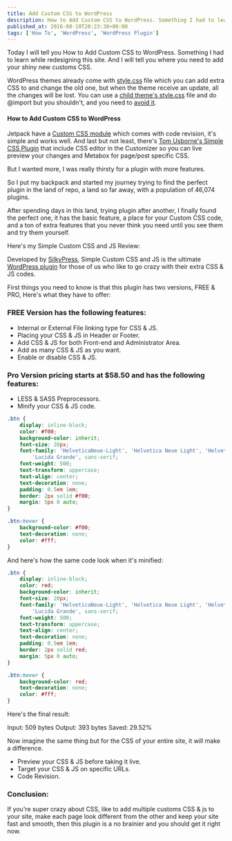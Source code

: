 ```yaml
---
title: Add Custom CSS to WordPress
description: How to Add Custom CSS to WordPress. Something I had to learn while redesigning this site. And I will tell you where you need to add your shiny new customs CSS.
published_at: 2016-08-10T20:23:38+00:00
tags: ['How To', 'WordPress', 'WordPress Plugin']
---
```


Today I will tell you How to Add Custom CSS to WordPress. Something I had to learn while redesigning this site. And I will tell you where you need to add your shiny new customs CSS.

WordPress themes already come with [style.css][1] file which you can add extra CSS to and change the old one, but when the theme receive an update, all the changes will be lost. You can use a [child theme's style.css][2] file and do @import but you shouldn't, and you need to [avoid it][3].

#### How to Add Custom CSS to WordPress

Jetpack have a [Custom CSS module][4] which comes with code revision, it's simple and works well. And last but not least, there's [Tom Usborne's Simple CSS Plugin][5] that include CSS editor in the Customizer so you can live preview your changes and Metabox for page/post specific CSS.

But I wanted more, I was really thirsty for a plugin with more features.

So I put my backpack and started my journey trying to find the perfect plugin in the land of repo, a land so far away, with a population of 46,074 plugins.

After spending days in this land, trying plugin after another, I finally found the perfect one, it has the basic feature, a place for your Custom CSS code, and a ton of extra features that you never think you need until you see them and try them yourself.

Here's my Simple Custom CSS and JS Review:

Developed by [SilkyPress][6], Simple Custom CSS and JS is the ultimate [WordPress plugin][7] for those of us who like to go crazy with their extra CSS & JS codes.

First things you need to know is that this plugin has two versions, FREE & PRO, Here's what they have to offer:

### FREE Version has the following features:

- Internal or External File linking type for CSS & JS.
- Placing your CSS & JS in Header or Footer.
- Add CSS & JS for both Front-end and Administrator Area.
- Add as many CSS & JS as you want.
- Enable or disable CSS & JS.

### Pro Version pricing starts at $58.50 and has the following features:

- LESS & SASS Preprocessors.
- Minify your CSS & JS code.

```css
.btn {
	display: inline-block;
	color: #f00;
	background-color: inherit;
	font-size: 20px;
	font-family: 'HelveticaNeue-Light', 'Helvetica Neue Light', 'Helvetica Neue', Helvetica, Arial,
		'Lucida Grande', sans-serif;
	font-weight: 500;
	text-transform: uppercase;
	text-align: center;
	text-decoration: none;
	padding: 0.5em 1em;
	border: 2px solid #f00;
	margin: 5px 0 auto;
}

.btn:hover {
	background-color: #f00;
	text-decoration: none;
	color: #fff;
}
```

And here's how the same code look when it's minified:

```css
.btn {
	display: inline-block;
	color: red;
	background-color: inherit;
	font-size: 20px;
	font-family: 'HelveticaNeue-Light', 'Helvetica Neue Light', 'Helvetica Neue', Helvetica, Arial,
		'Lucida Grande', sans-serif;
	font-weight: 500;
	text-transform: uppercase;
	text-align: center;
	text-decoration: none;
	padding: 0.5em 1em;
	border: 2px solid red;
	margin: 5px 0 auto;
}

.btn:hover {
	background-color: red;
	text-decoration: none;
	color: #fff;
}
```

Here's the final result:

Input: 509 bytes
Output: 393 bytes
Saved: 29.52%

Now imagine the same thing but for the CSS of your entire site, it will make a difference.

- Preview your CSS & JS before taking it live.
- Target your CSS & JS on specific URLs.
- Code Revision.

### Conclusion:

If you're super crazy about CSS, like to add multiple customs CSS & js to your site, make each page look different from the other and keep your site fast and smooth, then this plugin is a no brainier and you should get it right now.

[1]: https://codex.wordpress.org/CSS
[2]: https://codex.wordpress.org/Child_Themes
[3]: https://varvy.com/pagespeed/avoid-css-import.html
[4]: https://jetpack.com/support/custom-css/
[5]: https://wordpress.org/plugins/simple-css/
[6]: https://www.silkypress.com/
[7]: https://www.silkypress.com/simple-custom-css-js-pro/
